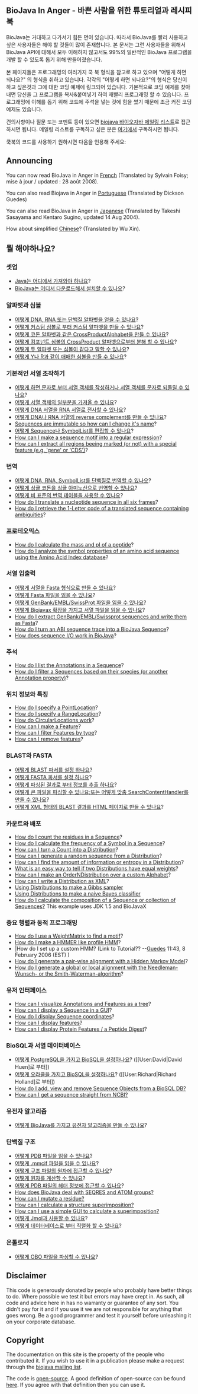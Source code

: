 ==BioJava In Anger - 바쁜 사람을 위한 튜토리얼과 레시피북==
BioJava는 거대하고 다가서기 힘든 면이 있습니다. 따라서 BioJava를 빨리 사용하고 싶은 사용자들은 해야 할 것들이 많이 존재합니다. 본 문서는 그런 사용자들을 위해서 BioJava API에 대해서 모두 이해하지 않고서도 99%의 일반적인 BioJava 프로그램을 개발 할 수 있도록 돕기 위해 만들어졌습니다.

본 페이지들은 프로그래밍의 여러가지 쿡 북 형식을 참고로 하고 있으며 "어떻게 하면 되나요?" 의 형식을 취하고 있습니다. 각각의 "어떻게 하면 되나요?"의 형식은 당신이 하고 싶은것과 그에 대한 코딩 예제에 링크되어 있습니다. 기본적으로 코딩 예제를 찾아내면 당신을 그 프로그램을 복사&붙여넣기 하여 재빨리 프로그래밍 할 수 있습니다.  프로그래밍에 이해를 돕기 위해 코드에 주석을 넣는 것에 힘을 썼기 때문에 조금 커진 코딩 예제도 있습니다. 

건의사항이나 질문 또는 코멘트 등이 있으면 [mailto:biojava-l@biojava.org biojava 바이오자바 메일링 리스트]로 접근하시면 됩니다. 메일링 리스트를 구독하고 싶은 분은 [http://biojava.org/mailman/listinfo/biojava-l 여기에서] 구독하시면 됩니다.

쿡북의 코드를 사용하기 원하시면 다음을 인용해 주세요:

{{Reference}}

== Announcing ==

You can now read BioJava in Anger in [[Biojava:CookbookFrench|French]] (Translated by Sylvain Foisy; mise &agrave; jour / updated : 28 août 2008).

You can also read Biojava in Anger in [[Biojava:CookbookPortuguese|Portuguese]] (Translated by Dickson Guedes)

You can also read BioJava in Anger in [http://www.geocities.jp/bio_portal/bj_in_anger_ja/ Japanese] (Translated by Takeshi Sasayama and Kentaro Sugino, updated 14 Aug 2004).

How about simplified [http://www.cbi.pku.edu.cn/chinese/documents/PUMA/biojava/index-cn.html Chinese]? (Translated by Wu Xin).



==뭘 해야하나요?==

===셋업===
* [http://java.sun.com/downloads/ Java는 어디에서 가져와야 하나요]?
* [[BioJavaKorean:GetStarted|BioJava는 어디서 다운로드해서 설치할 수 있나요]]?

=== 알파벳과 심볼 ===

* [[Biojava:Cookbook:Alphabets|어떻게 DNA, RNA 또는 단백질 알파벳을 얻을 수 있나요]]?
* [[Biojava:Cookbook:Alphabets:Custom|어떻게 커스텀 심볼로 부터 커스텀 알파벳을 만들 수 있나요]]?
* [[Biojava:Cookbook:Alphabets:CrossProduct|어떻게 코돈 알파벳과 같은 CrossProductAlphabet을 만들 수 있나요]]?
* [[Biojava:Cookbook:Alphabets:Component|어떻게 컴포넌트 심볼의 CrossProduct 알파벳으로부터 분해 할 수 있나요]]?
* [[Biojava:Cookbook:Alphabets:Cononical|어떻게 두 알파벳 또는 심볼이 같다고 말할 수 있나요]]?
* [[Biojava:Cookbook:Alphabets:Ambiguous|어떻게 Y나 R과 같이 애매한 심볼을 만들 수 있나요]]?

=== 기본적인 서열 조작하기 ===

* [[Biojava:Cookbook:Sequence|어떻게 하면 문자로 부터 서열 객체를 작성하거나 서열 객체를 문자로 되돌릴 수 있나요]]?
* [[Biojava:Cookbook:Sequence:SubSequence|어떻게 서열 객체의 일부분을 가져올 수 있나요]]?
* [[Biojava:Cookbook:Sequence:Transcribe|어떻게 DNA 서열을 RNA 서열로 전사할 수 있나요]]?
* [[Biojava:Cookbook:Sequence:Reverse|어떻게 DNA나 RNA 서열의 reverse complement를 만들 수 있나요]]?
* [[Biojava:Cookbook:Sequence:ChangeName|Sequences are immutable so how can I change it's name]]?
* [[Biojava:Cookbook:Sequence:Edit|어떻게 Sequence나 SymbolList를 편집할 수 있나요]]?
* [[Biojava:Cookbook:Sequence:Regex|How can I make a sequence motif into a regular expression]]?
* [[Biojava:Cookbook:Sequence:ExtractGeneRegions|How can I extract all regions beeing marked (or not) with a special feature (e.g. 'gene' or 'CDS')]]?

=== 번역 ===

* [[Biojava:Cookbook:Translation|어떻게 DNA, RNA, SymbolList를 단백질로 번역할 수 있나요]]?
* [[Biojava:Cookbook:Translation:Single|어떻게 싱글 코돈을 싱글 아미노산으로 번역할 수 있나요]]?
* [[Biojava:Cookbook:Translation:NonStandart|어떻게 비 표준의 번역 테이블을 사용할 수 있나요]]?
* [[Biojava:Cookbook:Translation:SixFrames|How do I translate a nucleotide sequence in all six frames]]?
* [[Biojava:Cookbook:Translation:OneLetterAmbi|How do I retrieve the 1-Letter code of a translated sequence containing ambiguities]]?

=== 프로테오믹스 ===

* [[Biojava:Cookbook:Proteomics|How do I calculate the mass and pI of a peptide]]?
* [[Biojava:Cookbook:Proteomics:AAindex|How do I analyze the symbol properties of an amino acid sequence using the Amino Acid Index database]]?

=== 서열 입출력 ===

* [[Biojava:Cookbook:SeqIO:WriteInFasta|어떻게 서열을 Fasta 형식으로 만들 수 있나요]]?
* [[Biojava:Cookbook:SeqIO:ReadFasta|어떻게 Fasta 파일을 읽을 수 있나요]]?
* [[Biojava:Cookbook:SeqIO:ReadGES|어떻게 GenBank/EMBL/SwissProt 파일을 읽을 수 있나요]]?
* [[Biojava:Cookbook:SeqIO:ReadGESBiojavax|어떻게 Biojavax 확장을 가지고 서열 파일을 읽을 수 있나요]]?
* [[Biojava:Cookbook:SeqIO:GBtoFasta|How do I extract GenBank/EMBL/Swissprot sequences and write them as Fasta]]?
* [[Biojava:Cookbook:SeqIO:ABItoSequence|How do I turn an ABI sequence trace into a BioJava Sequence]]?
* [[Biojava:Cookbook:SeqIO:Echo|How does sequence I/O work in BioJava]]?

=== 주석 ===

* [[BioJava:Cookbook:Annotations:List|How do I list the Annotations in a Sequence]]?
* [[BioJava:Cookbook:Annotations:Filter|How do I filter a Sequences based on their species (or another Annotation property)]]?

=== 위치 정보와 특징 ===

* [[BioJava:Cookbook:Locations:Point|How do I specify a PointLocation]]?
* [[BioJava:Cookbook:Locations:Range|How do I specify a RangeLocation]]?
* [[BioJava:Cookbook:Locations:Circular|How do CircularLocations work]]?
* [[BioJava:Cookbook:Locations:Feature|How can I make a Feature]]?
* [[BioJava:Cookbook:Locations:Filter|How can I filter Features by type]]?
* [[BioJava:Cookbook:Locations:Remove|How can I remove features]]?

=== BLAST와 FASTA ===

* [[BioJava:CookBook:Blast:Parser|어떻게 BLAST 파서를 설정 하나요]]?
* [[BioJava:CookBook:Fasta:Parser|어떻게 FASTA 파서를 설정 하나요]]?
* [[BioJava:CookBook:Blast:Extract|어떻게 파싱된 결과로 부터 정보를 추출 하나요]]?
* [[BioJava:CookBook:Blast:Echo|어떻게 큰 파일을 파싱할 수 있나요;또는 어떻게 맞춤  SearchContentHandler를 만들 수 있나요]]?
* [[BioJava:CookBook:Blast:XML|어떻게 XML 형태의 BLAST 결과를 HTML 페이지로 만들 수 있나요]]?

=== 카운트와 배포 ===

* [[BioJava:CookBook:Count:Residues|How do I count the residues in a Sequence]]?
* [[BioJava:CookBook:Count:Frequency|How do I calculate the frequency of a Symbol in a Sequence]]?
* [[BioJava:CookBook:Count:ToDistrib|How can I turn a Count into a Distribution]]?
* [[BioJava:CookBook:Distribution:RandomSeqs|How can I generate a random sequence from a Distribution]]?
* [[BioJava:CookBook:Distribution:Entropy|How can I find the amount of information or entropy in a Distribution]]?
* [[BioJava:CookBook:Distribution:Emission|What is an easy way to tell if two Distributions have equal weights]]?
* [[BioJava:CookBook:Distribution:Custom|How can I make an OrderNDistribution over a custom Alphabet]]?
* [[BioJava:CookBook:Distribution:XML|How can I write a Distribution as XML]]?
* [[BioJava:CookBook:Distribution:Gibbs|Using Distributions to make a Gibbs sampler]]
* [[BioJava:CookBook:Distribution:Bayes|Using Distributions to make a naive Bayes classifier]]
* [[Biojava:CookBook:Distribution:Composition|How do I calculate the composition of a Sequence or collection of Sequences?]] This example uses JDK 1.5 and BioJavaX


=== 중요 행렬과 동적 프로그래밍 ===

* [[BioJava:CookBook:DP:WeightMatrix|How do I use a WeightMatrix to find a motif]]?
* [[BioJava:CookBook:DP:HMM|How do I make a HMMER like profile HMM]]?
* |How do I set up a custom HMM? (Link to Tutorial?? --[[User:Guedes|Guedes]] 11:43, 8 February 2006 (EST) )
* [[BioJava:CookBook:DP:PairWise|How do I generate a pair-wise alignment with a Hidden Markov Model]]?
* [[BioJava:CookBook:DP:PairWise2|How do I generate a global or local alignment with the Needleman-Wunsch- or the Smith-Waterman-algorithm]]?

=== 유저 인터페이스 ===

* [[BioJava:CookBook:Interfaces:ViewAsTree|How can I visualize Annotations and Features as a tree]]?
* [[BioJava:CookBook:Interfaces:ViewInGUI|How can I display a Sequence in a GUI]]?
* [[BioJava:CookBook:Interfaces:Coordinates|How do I display Sequence coordinates]]?
* [[BioJava:CookBook:Interfaces:Features|How can I display features]]?
* [[BioJava:CookBook:Interfaces:ProteinPeptideFeatures|How can I display Protein Features / a Peptide Digest]]?

=== BioSQL과 서열 데이터베이스 ===

* [[BioJava:CookBook:BioSQL:SetupPostGre|어떻게 PostgreSQL을 가지고 BioSQL을 설정하나요]]? ([[User:David|David Huen]로 부터])
* [[BioJava:CookBook:BioSQL:SetupOracle|어떻게 오라클을 가지고 BioSQL을 설정하나요]]? ([[User:Richard|Richard Holland]로 부터])
* [[BioJava:CookBook:BioSQL:Manage|How do I add, view and remove Sequence Objects from a BioSQL DB?]]
* [[BioJava:CookBook:ExternalSources:NCBIFetch|How can I get a sequence straight from NCBI?]]

=== 유전자 알고리즘 ===

* [[BioJava:CookBook:GA|어떻게 BioJava를 가지고 유전자 알고리즘을 만들 수 있나요]]?

=== 단백질 구조 ===

* [[BioJava:CookBook:PDB:read|어떻게 PDB 파일을 읽을 수 있나요]]?
* [[BioJava:CookBook:PDB:mmcif|어떻게 .mmcif 파일을 읽을 수 있나요]]?
* [[BioJava:CookBook:PDB:atoms|어떻게 구조 파일의 원자에 접근할 수 있나요]]?
* [[BioJava:CookBook:PDB:atomsCalc|어떻게 원자를 계산할 수 있나요]]?
* [[BioJava:CookBook:PDB:header|어떻게 PDB 파일의 헤더 정보에 접근할 수 있나요]]?
* [[BioJava:CookBook:PDB:seqres|How does BioJava deal with SEQRES and ATOM groups?]]
* [[BioJava:CookBook:PDB:mutate|How can I mutate a residue?]]
* [[BioJava:CookBook:PDB:align|How can I calculate a structure superimposition?]]
* [[BioJava:CookBook:PDB:alignGUI|How can I use a simple GUI to calculate a superimposition?]]
* [[BioJava:CookBook:PDB:Jmol|어떻게 Jmol과 사용할 수 있나요]]?
* [[BioJava:CookBook:PDB:hibernate|어떻게 데이터베이스로 부터 직렬화 할 수 있나요]]?

=== 온톨로지 ===
* [[BioJava:CookBook:OBO:parse|어떻게 OBO 파일을 파싱할 수 있나요]]?

== Disclaimer ==

This code is generously donated by people who probably have better things to do. Where possible we test it but errors may have crept in. As such, all code and advice here in has no warranty or guarantee of any sort. You didn't pay for it and if you use it we are not responsible for anything that goes wrong. Be a good programmer and test it yourself before unleashing it on your corporate database.

== Copyright ==

The documentation on this site is the property of the people who contributed it. If you wish to use it in a publication please make a request through the [mailto:biojava-l@biojava.org biojava mailing list].

The code is [[wp:Open source|open-source]]. A good definition of open-source can be found [http://www.opensource.org/docs/definition_plain.php here]. If you agree with that definition then you can use it.
